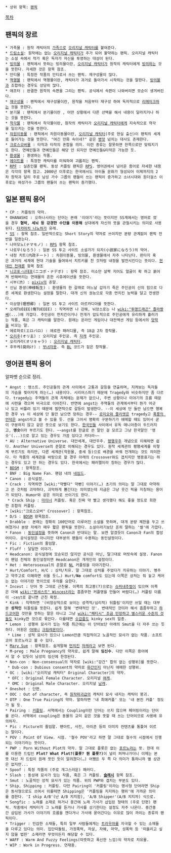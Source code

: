  * 상위 항목: [[팬픽]]

[[목차]]

== 팬픽의 장르 ==
 * 가족물 : 원작 캐릭터의 [[가족]]으로 [[오리지널 캐릭터]]를 붙여준다.
 * [[드림소설]]: 원작에는 없는 [[오리지널 캐릭터]]가 주가 되어 활약하는 팬픽. 오리지널 캐릭터는 소설 속에서 작가 혹은 독자가 자신을 투영하는 대상이 된다.
 * [[빙의물]] : 팬픽에서 뜻하는 빙의물이란, [[오리지널 캐릭터]]가 원작의 캐릭터에게 [[빙의]]하는 것을 뜻한다. 자세한 것은 항목 참조.
 * 안티물 : 특정한 작품의 안티로서 쓰는 팬픽. 재구성물이 많다.
 * [[역행물]] : 팬픽에서 역행물이란, 캐릭터가 과거로 돌아가서 시작하는 것을 말한다. [[빙의물]]과 조합하는 경우도 상당히 많다.
 * 애프터 : 완결한 원작의 속편을 그리는 팬픽. 공식에서 속편이 나와버리면 모순이 생겨버린다.
 * [[재구성물]] : 팬픽에서 재구성물이란, 원작을 처음부터 재구성 하여 독자적으로 [[리메이크]]하는 것을 뜻한다.
 * 분기물 : 팬픽에서 분기물이란 , 어떤 상황에서 다른 선택을 해서 내용이 달라지거나 하는 것을 뜻한다.
 * [[착각물]] : 팬픽에서 착각물이란, 원작의 캐릭터가 [[오리지널 캐릭터]]에게 지속적으로 착각을 일으키는 것을 뜻한다.
 * [[차원이동물]] : 팬픽에서 차원이동물이란, [[오리지널 캐릭터]](주로 현실 출신)이 팬픽의 세계로 들어가는 것을 뜻한다. "여긴 만화 속이네?" 같은 [[병맛]] 넘치는 대사도 존재한다.
 * [[크로스오버]]물 : 타작과 타작의 혼합을 의미. 이런 종류는 잘못하면 한쪽으로만 맞춰지기도 한다. 연예인들과 연예인들은 해당 안 되지만 연예인들&타작은 가능한 듯.
 * [[환생]]물 : 환생하는 작품.
 * [[헤이트물]] : 특정한 캐릭터를 미워하여 괴롭히는 팬픽.
 * [[RPF]] : 실존인물 팬픽. 동성 커플링 팬픽은 [[RPS]]. 영어권에서 넘어온 용어로 자세한 내용은 각각의 항목 참고. 2000년 이후로는 한국에서도 아이돌 문화가 형성되어 이제까지의 2차 창작과 달리 주로 남성 가수 그룹의 팬들이 쓰는 팬픽이 증가하고 소녀시대와 원더걸스 이후로는 여성가수 그룹의 팬들이 쓰는 팬픽이 증가했다.

== 일본 팬픽 용어 ==
 * CP : 커플링의 약자.
 * OHANASHI : 오하나시라는 단어는 본래 '이야기'라는 뜻이지만 SS계에서는 영어로 썼을 경우 '''협박, 세뇌 등 강경한 수단을 이용해''' 상대에게 자신의 뜻을 관철시키는 의미로 사용된다. [[타카마치 나노하]]가 유래.
 * [[SS]] : 항목 참조. 일반적으로는 Short Story의 약자로 쓰이지만 분량 관계없이 팬픽 전반을 일컫는다.
 * 나마모노(ナマモノ) : [[RPS]] 항목 참조.
 * 나로우(なろう) : 일본 SS 투고 사이트 소설가가 되자(小説家になろう)의 약어.
 * 내정 치트(内政チート) : 차원이동물, 빙의물, 환생물에서 자주 나타난다. 판타지 혹은 과거의 세계에 현대 기술을 들여와서 치트키를 친 것처럼 내정을 발전시킨다는 뜻이다. [[현대인 천재론]] 항목 참조
 * [[니코포·나데포]](ニコポ・ナデポ) : 항목 참조. 미소만 살짝 지어도 얼굴이 확 하고 붉어져 반해버리는 연애물의 흔한 시츄에이션을 뜻한다.
 * 시부(渋) : [[pixiv]]의 준말.
 * 신님 환생(神様転生) : 환생물의 한 갈래로 어느날 갑자기 죽은 주인공이 신의 힘으로 다른 세계로 환생한다는 설정을 말한다. 대개 신의 권능으로 각종 먼치킨 능력을 달고 전생한다.
 * 이상향(理想郷) : 일본 SS 투고 사이트 아르카디아를 뜻한다.
 * 오레TUEEEE(俺TUEEEE) : 직역하면 나 강해, 뉘앙스로는 나 [[wiki:"투명드래곤" 졸라짱쎄]](...)에 가깝다. 주인공이 먼치킨이거나 전개가 압도적으로 주인공에게 유리하게 흘러가는 작품, 혹은 그 캐릭터를 말한다. 원래는 온라인 게임이나 대전액션 게임 등에서의 [[양학]]을 비꼬는 말.
 * 에로파로(エロパロ) : 에로한 패러디물, 즉 18금 2차 창작물.
 * [[오리주]](オリ主) : 오리지널 주인공. 즉 [[자캐]] 주인공.
 * 오리캬라(オリキャラ) : [[오리지널 캐릭터]].
 * 후무케(腐向け) : [[부녀자]]용. 즉 [[BL]] 코드가 짙은 창작물.

== 영어권 팬픽 용어 ==
알파벳 순으로 정리.
 * Angst : 앵스트. 주인공들의 관계 사이에서 고통과 갈등을 연출하며, 지켜보는 독자들의 가슴을 찢어지게 하는(…) 내용이다. 시리어스하기 때문에 Tragedy와 비슷하지만 좀 다르다. tragedy는 주역들의 관계 자체에는 문제가 없으나, 주변 상황이나 이야기의 흐름 때문에 시련을 겪으며 비극으로 이어진다. 반면에 angst는 주역들의 관계에서부터 뭔가 어긋나 있고 비틀려 있기 때문에 필연적으로 갈등이 발생한다. --이 세상에 단 둘만 남으면 행복한 경우 vs 이 세상에 단 둘만 남으면 망하는 경우-- [[로미오와 줄리엣]]은 tragedy고 [[폭풍의 언덕]]은 angst라고 볼 수 있을 듯. 선을 그어서 명확히 구분하기가 애매할 때도 있어서 굳이 구분하지 않고 같은 뜻으로 보기도 한다. [[한국인]]들 사이에서 유독 매니아층이 두드러지고, '''앵슷'''이라 부르기도 한다. ~~angst를 한글로 쓴 말인 걸 모르고 그냥 한국말인 '앵슷'(...)으로 알고 있는 경우도 가끔 있다고 카더라~~ 
 * AU : Alternative Universe. 대안세계, 대안우주. [[평행우주]] 개념으로 이해하면 쉽다. Another Universe의 준말로 이해되는 경우도 있다. 원작 세계관의 평행세계를 이렇게 부르기도 하지만, 다른 세계관(학원물, 중세 등)으로 배경을 바꿔 전개하는 것도 의미한다. 타 작품의 세계관을 바탕으로 할 경우 아래의 Crossover와도 겹치지만 병용표기는 하는 경우도 있고 안 하는 경우도 있다. 한국에서는 패러랠이라 칭하는 경우가 많다.
 * [[BDSM]] : 항목참조.
 * BNF : Big Name Fan. 팬덤 내의 [[네임드]].
 * Canon : 공식설정.
 * Crack : 직역하면 [wiki:"약빨다" 약빤] 이야기(…) 초기의 의미는 말 그대로 마약하고 쓴 것처럼 괴악하다, 괴악하게 뿜긴다는 의미였는데 지금은 그냥 웃긴 픽을 지칭하는 용어가 되었다. Humor와 같은 의미로 쓰이기도 한다.
  * Crack Ship : [[마이너]] 커플링. 혹은 진짜 약 빨고 생각했다 해도 좋을 정도로 희한한 조합의 커플링.
 * [wiki:"크로스오버" Crossover] : 항목참조.
 * D/S : [[BDSM]] 항목참조.
 * Drabble : 본래는 정확히 100단어로 이루어진 소설을 뜻하며, 대개 분량 제한을 두고 쓰여졌거나 분량 자체가 매우 짧은 팬픽을 뜻한다. 소설이라기보단 흔히 말하는 '썰'에 가깝다.
 * Fanon : [[동인설정]]을 뜻하며 Canon과 반대되는 말. 보면 알겠듯이 Canon과 Fan의 합성어이다. 공식설정은 아니지만 대부분의 팬들이 수용하는 동인설정이다.
 * Fic : Fiction의 줄임말.
 * Fluff : 달달한 이야기.
 * Headcanon: 공식설정에 모순되진 않지만 공식은 아닌, 말그대로 머릿속에 설정. Fanon이 팬덤 전체의 동인설정이면 Headcanon은 개개인의 설정이다. 
 * Het : Heterosexual의 준말로 [[NL]] 커플링을 이야기한다.
 * Hurt/Comfort, H/C : 상처/치유. 말 그대로 상처를 주었다가 치유하는 이야기. 병주고 약주고로 이해하면 쉬울 듯(…) Hurt/'''No''' comfort도 있는데 이쪽은 상처는 줘 놓고 케어는 없는 이야기란 뜻이므로 주의를 요한다.
 * Incest : 단어 뜻 그대로 근친물. 이쪽의 최고봉(?)으로는 [[슈퍼내추럴]]이 있으며 이쪽은 아예 [[wiki:"윈세스트" Wincest]]라는 흠좀무한 커플명을 만들어 버렸다(…) 커플링 이름이 -cest로 끝나면 근친 확정.
 * Kink : 직역하면 '(비정상적으로 보이는 성격적/심리적) 뒤틀림'이지만 쓰일 때는 대부분 '''성적인''' 뒤틀림을 뜻한다. 쉽게 말해 '변태적인 것'. 변태적인 것이라 해서 흠좀무하고 [[하드코어]]한 것만을 뜻하는 말은 아니고 그냥 [[wiki:"페티시" 조금 민망하고 별스러운 수준의 것]]들도 kinky한 것으로 묶인다. 이를테면 [[수갑]]플도 kinky sex의 일종.
 * Lemon : 성행위 묘사가 있는 작품 최근에는 이 단어보단 아래의 Smut을 더 자주 쓰는 듯하다. 어원은 [[야애니]] [[크림레몬]]이다.
  * Lime : 성적 묘사가 있으나 Lemon만큼 직접적이고 노골적인 묘사가 없는 작품. 소프트코어 포르노라고 볼 수 있다.
 * [[Mary Sue]] : 항목참조. 쉽게말해 [[먼치킨]] [[자캐]]라고 보면 된다.
 * M-preg : Male Pregnancy의 약자로, 쉽게 말해 '''임신수'''. 다만 이쪽은 용어에서 알 수 있듯이 남성의 임신에 한정된다.
 * Non-con : Non-consensual의 약자로 [wiki:"강간" 합의 없는 성행위]를 뜻한다.
  * Dub-con : Dubious consent의 약자로 [[화간]]인지 아닌지 애매한 성행위.
 * OC : [wiki:"오리지널 캐릭터" Original Character]의 약자.
  * OFC : Original Female Character. 오리지널 [[여캐]].
  * OMC : Original Male Character. 오리지널 [[남캐]].
 * Oneshot : 단편.
 * OOC : Out of character, 즉 [[원작파괴]]급의 캐릭터 묘사 내지는 캐릭터 붕괴.
 * OTP : One True Pairing의 약자. 말하자면 '내 최애커플' 또는 '내 본진 커플' 정도가 될 듯.
 * Pairing : [[커플링]]. 서역에서는 Coupling이란 단어는 쓰지 않으며 페어링이라는 단어를 쓴다. 서역에서 coupling은 동물의 교미 같은 것을 뜻할 때 쓰는 단어이므로 사용에 유의하자.
 * Pic : Picture의 줄임말. 팬아트, 사진, 아이콘 등의 이미지 컨텐츠를 통틀어 이르는 말이다.
 * POV : Point Of View. 시점. '철수 POV'라고 하면 말 그대로 철수의 시점에서 진행되는 이야기라는 뜻이다.
 * PWP : Porn Without Plot의 약자. 말 그대로 플롯은 없는 [[포르노]]라는 뜻. 헌데 이를 이용한 드립인 '''Plot? What Plot?(플롯? 뭔 플롯?)'''이 널리 퍼져나가더니 이제는 본뜻 대신 저 드립이 원래 뜻인 듯이 알려졌다(…) 어쨌든 두 쪽 다 의미가 통하니까 별 상관은 없지만...
 * Spoof : 특정 작품의 (주로 개그스러운) 패러디.
 * Slash : 동성애 묘사가 있는 작품, 혹은 그 커플링. '''[[슬래시]]''' 항목 참조.
 * Smut : 노골적인 성적 묘사가 있는 작품. 위의 PWP와 겹치는 부분도 있다.
 * Ship, Shipping : 커플링. 다만 Pairing이 '커플링'이라는 명사형 단어라면 Ship은 동사형으로도 쓰여서 이를테면 Shipping은 '커플링을 지지하는 행위'에 가까운 의미를 겸한다. 'I ship A/B'(난 A/B 지지함), 'A/B Shipper'(A/B 지지자) 식으로.
 * Songfic : 노래를 소재로 하거나 중간에 노래 가사가 삽입된 형태의 (주로 단편) 팬픽. 작중에서 캐릭터가 그 노래를 듣거나 가사를 상기한다는 설정도 자주 나온다. 중간중간 삽입된 가사가 이야기의 흐름을 깬다거나 가사에 묻어간다는 이유로 많이 까이는 종류의 팬픽이다.
 * Trigger : 민감한 소재들, 특히 일부 사람들에게는 [[트라우마]]를 자극할 수 있는 소재들을 다루고 있다는 의미. 집단따돌림, 가정폭력, 자살, 자해, 마약, 성폭력 등 '떠올리고 싶지 않을 법한' 소재라면 무엇이든지 해당할 수 있다.
 * WAFF : Warm And Fuzzy Feelings(따뜻하고 폭신한 느낌)의 약자로 치유물.
 * WIP : Work in Progress. 연재중.
